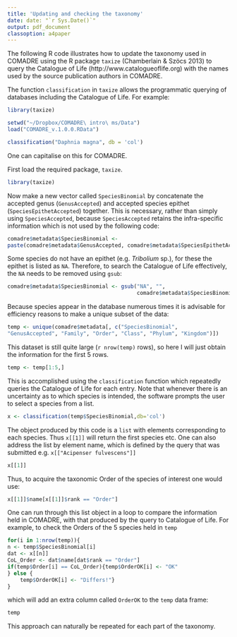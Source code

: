 ```yaml
---
title: 'Updating and checking the taxonomy'
date: date: "`r Sys.Date()`"
output: pdf_document
classoption: a4paper
---
```


The following R code illustrates how to update the taxonomy used in COMADRE using the R package `taxize` (Chamberlain & Szöcs 2013) to query the Catalogue of Life (http://www.catalogueoflife.org) with the names used by the source publication authors in COMADRE. 

The function `classification` in `taxize` allows the programmatic querying of databases including the Catalogue of Life. For example:

```r
library(taxize)
```

```r
setwd("~/Dropbox/COMADRE\ intro\ ms/Data")
load("COMADRE_v.1.0.0.RData")
```




```r
classification("Daphnia magna", db = 'col')
```

One can capitalise on this for COMADRE. 

First load the required package, `taxize`.

```r
library(taxize)
```

Now make a new vector called `SpeciesBinomial` by concatenate the accepted genus (`GenusAccepted`) and accepted species epithet (`SpeciesEpithetAccepted`) together. This is necessary, rather than simply using `SpeciesAccepted`, because `SpeciesAccepted` retains the infra-specific information which is not used by the following code:

```r
comadre$metadata$SpeciesBinomial <- 
paste(comadre$metadata$GenusAccepted, comadre$metadata$SpeciesEpithetAccepted)
```

Some species do not have an epithet (e.g. *Tribolium* sp.), for these the epithet is listed as `NA`. Therefore, to search the Catalogue of Life effectively, the `NA` needs to be removed using `gsub`:

```r
comadre$metadata$SpeciesBinomial <- gsub("NA", "", 
                                         comadre$metadata$SpeciesBinomial)
```

Because species appear in the database numerous times it is advisable for efficiency reasons to make a unique subset of the data:

```r
temp <- unique(comadre$metadata[, c("SpeciesBinomial", 
"GenusAccepted", "Family", "Order", "Class", "Phylum", "Kingdom")])
```

This dataset is still quite large (`r nrow(temp)` rows), so here I will just obtain the information for the first 5 rows.

```r
temp <- temp[1:5,]
```

This is accomplished using the `classification` function which repeatedly queries the Catalogue of Life for each entry. Note that whenever there is an uncertainty as to which species is intended, the software prompts the user to select a species from a list.

```r
x <- classification(temp$SpeciesBinomial,db='col')
```

The object produced by this code is a `list` with elements corresponding to each species. Thus `x[[1]]` will return the first species etc. One can also address the list by element name, which is defined by the query that was submitted e.g. `x[["Acipenser fulvescens"]]`

```r
x[[1]]
```

Thus, to acquire the taxonomic Order of the species of interest one would use:

```r
x[[1]]$name[x[[1]]$rank == "Order"]
```

One can run through this list object in a loop to compare the information held in COMADRE, with that produced by the query to Catalogue of Life. For example, to check the Orders of the 5 species held in `temp`

```r
for(i in 1:nrow(temp)){
n <- temp$SpeciesBinomial[i]
dat <- x[[n]]
CoL_Order <- dat$name[dat$rank == "Order"]
if(temp$Order[i] == CoL_Order){temp$OrderOK[i] <- "OK"
} else {
    temp$OrderOK[i] <- "Differs!"}
}
```

which will add an extra column called `OrderOK` to the `temp` data frame:

```r
temp
```
This approach can naturally be repeated for each part of the taxonomy.
